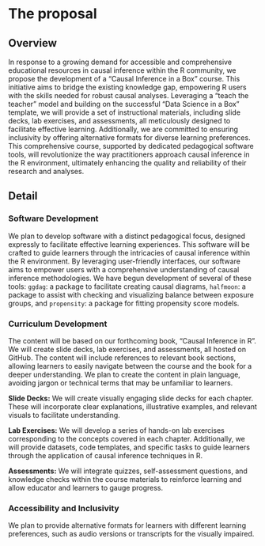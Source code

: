 # The proposal
<!--
This is where the proposal should be outlined. 
-->

## Overview

In response to a growing demand for accessible and comprehensive educational resources in causal inference within the R community, we propose the development of a "Causal Inference in a Box" course. This initiative aims to bridge the existing knowledge gap, empowering R users with the skills needed for robust causal analyses. Leveraging a "teach the teacher" model and building on the successful "Data Science in a Box" template, we will provide a set of instructional materials, including slide decks, lab exercises, and assessments, all meticulously designed to facilitate effective learning. Additionally, we are committed to ensuring inclusivity by offering alternative formats for diverse learning preferences. This comprehensive course, supported by dedicated pedagogical software tools, will revolutionize the way practitioners approach causal inference in the R environment, ultimately enhancing the quality and reliability of their research and analyses.

## Detail

### Software Development

We plan to develop software with a distinct pedagogical focus, designed expressly to facilitate effective learning experiences. This software will be crafted to guide learners through the intricacies of causal inference within the R environment. By leveraging user-friendly interfaces, our software aims to empower users with a comprehensive understanding of causal inference methodologies. We have begun development of several of these tools: `ggdag`: a package to facilitate creating causal diagrams, `halfmoon`: a package to assist with checking and visualizing balance between exposure groups, and `propensity`: a package for fitting propensity score models.

### Curriculum Development

The content will be based on our forthcoming book, "Causal Inference in R". We will create slide decks, lab exercises, and assessments, all hosted on GitHub. The content will include references to relevant book sections, allowing learners to easily navigate between the course and the book for a deeper understanding. We plan to create the content in plain language, avoiding jargon or technical terms that may be unfamiliar to learners.

**Slide Decks:** We will create visually engaging slide decks for each chapter. These will incorporate clear explanations, illustrative examples, and relevant visuals to facilitate understanding. 

**Lab Exercises:** We will develop a series of hands-on lab exercises corresponding to the concepts covered in each chapter. Additionally, we will provide datasets, code templates, and specific tasks to guide learners through the application of causal inference techniques in R.

**Assessments:** We will integrate quizzes, self-assessment questions, and knowledge checks within the course materials to reinforce learning and allow educator and learners to gauge progress.

### Accessibility and Inclusivity

We plan to provide alternative formats for learners with different learning preferences, such as audio versions or transcripts for the visually impaired.



<!--
Go into more detail about the specifics of the project and it delivers against the problem.

Depending on project type the detail section should include:

 - [ ] Minimum Viable Product
 - [ ] Architecture
 - [ ] Assumptions
-->